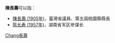 '''陳長壽'''可以指：
* [[陳長壽_(1905年)|陳長壽 (1905年)]]，臺灣省議員、第五屆桃園縣縣長
* [[陈长寿_(1957年)|陈长寿 (1957年)]]，湖南省军区参谋长

{{disambig}}

[[Category:三字陈姓人名消歧义|Chang長壽]]